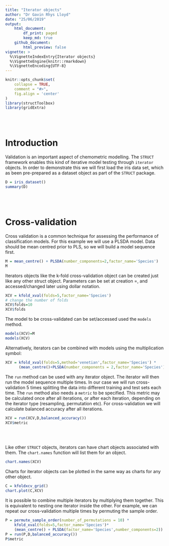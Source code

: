 ```yaml
---
title: "Iterator objects"
author: "Dr Gavin Rhys Lloyd"
date: "25/06/2019"
output: 
    html_document:
        df_print: paged
        keep_md: true
    github_document:
        html_preview: false
vignette: >
  %\VignetteIndexEntry{Iterator objects}
  %\VignetteEngine{knitr::rmarkdown}
  %\VignetteEncoding{UTF-8}
---
```


```r
knitr::opts_chunk$set(
    collapse = TRUE,
    comment = "#>",
    fig.align = 'center'
)
library(structToolbox)
library(gridExtra)
```

</br></br>

# Introduction
Validation is an important aspect of chemometric modelling. The `STRUCT` framework enables this kind of iterative model testing through `iterator` objects. In order to demonstrate this we will first load the iris data set, which as been pre-prepared as a dataset object as part of the `STRUCT` package.

```r
D = iris_dataset()
summary(D)
```

</br></br>

# Cross-validation
Cross validation is a common technique for assessing the performance of classification models. For this example we will use a PLSDA model. Data should be mean centred prior to PLS, so we will build a model sequence first.

```r
M = mean_centre() + PLSDA(number_components=2,factor_name='Species')
M
```

Iterators objects like the k-fold cross-validation object can be created just like any other struct object. Parameters can be set at creation =, and accessed/changed later using dollar notation.

```r
XCV = kfold_xval(folds=5,factor_name='Species')
# change the number of folds
XCV$folds=10
XCV$folds
```

The model to be cross-validated can be set/accessed used the `models` method.

```r
models(XCV)=M
models(XCV)
```

Alternatively,  iterators can be combined with models using the multiplication symbol:
```r
XCV = kfold_xval(folds=5,method='venetian',factor_name='Species') * 
      (mean_centre()+PLSDA(number_components = 2,factor_name='Species'))
```

The `run` method can be used with any iterator object. The iterator will then run the model sequence multiple times. In our case we will run cross-validation 5 times splitting the data into different training and test sets each time. The `run` method also needs a `metric` to be specified. This metric may be calculated once after all iterations, or after each iteration, depending on the iterator type (resampling, permutation etc). For cross-validation we will calculate balanced accuracy after all iterations.

```r
XCV = run(XCV,D,balanced_accuracy())
XCV$metric
```

</br></br>

Like other `STRUCT` objects, iterators can have chart objects associated with them. The `chart.names` function will list them for an object.

```r
chart.names(XCV)
```

Charts for iterator objects can be plotted in the same way as charts for any other object.

```r
C = kfoldxcv_grid()
chart.plot(C,XCV)
```

It is possible to combine multiple iterators by multiplying them together. This is equivalent to nesting one iterator inside the other. For example, we can repeat our cross-validation multiple times by permuting the sample order.

```r
P = permute_sample_order(number_of_permutations = 10) * 
    kfold_xval(folds=5,factor_name='Species')*
    (mean_centre() + PLSDA(factor_name='Species',number_components=2))
P = run(P,D,balanced_accuracy())
P$metric
```







